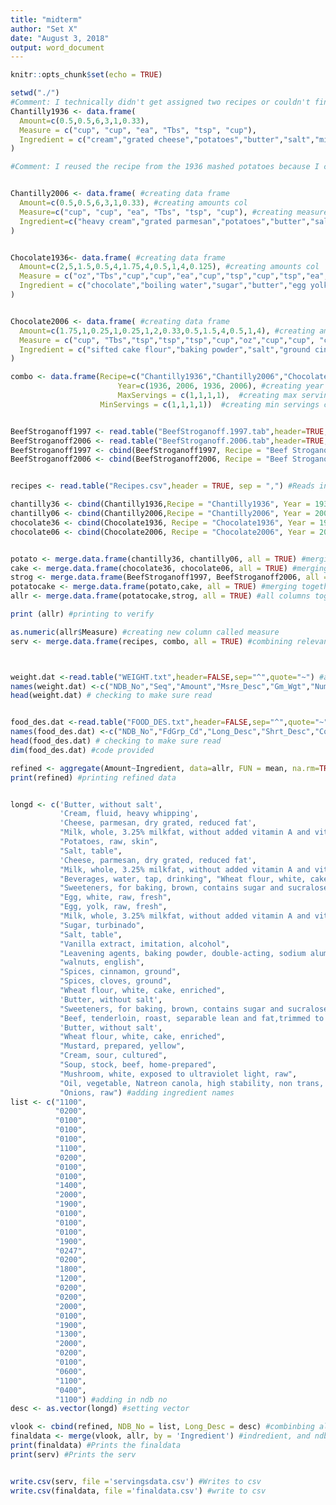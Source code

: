 ```yaml
---
title: "midterm"
author: "Set X"
date: "August 3, 2018"
output: word_document
---
```


```r
knitr::opts_chunk$set(echo = TRUE)
```


```r
setwd("./")
#Comment: I technically didn't get assigned two recipes or couldn't find where they were in my email or the dropbox so I just picked the first two recipes that were on the list.
Chantilly1936 <- data.frame(
  Amount=c(0.5,0.5,6,3,1,0.33),
  Measure = c("cup", "cup", "ea", "Tbs", "tsp", "cup"),
  Ingredient = c("cream","grated cheese","potatoes","butter","salt","milk or cream")
)

#Comment: I reused the recipe from the 1936 mashed potatoes because I couldnt find that section in the 2006 recipe. I think this is what we were supposed to do. It makes sense because mashed potatoes are pretty simple.


Chantilly2006 <- data.frame( #creating data frame
  Amount=c(0.5,0.5,6,3,1,0.33), #creating amounts col
  Measure=c("cup", "cup", "ea", "Tbs", "tsp", "cup"), #creating measure col
  Ingredient=c("heavy cream","grated parmesan","potatoes","butter","salt","milk or cream") #creating ingredient col
)


Chocolate1936<- data.frame( #creating data frame
  Amount=c(2,5,1.5,0.5,4,1.75,4,0.5,1,4,0.125), #creating amounts col
  Measure = c("oz","Tbs","cup","cup","ea","cup","tsp","cup","tsp","ea","tsp"), #creating measure col
  Ingredient = c("chocolate","boiling water","sugar","butter","egg yolks","cake flour","tartrate","milk","vanilla","egg whites","salt") #creating ingredient col 
)


Chocolate2006 <- data.frame( #creating data frame
  Amount=c(1.75,1,0.25,1,0.25,1,2,0.33,0.5,1.5,4,0.5,1,4), #creating amounts col
  Measure = c("cup", "Tbs","tsp","tsp","tsp","cup","oz","cup","cup", "cup","ea","cup","tsp","ea"), #creating measure col
  Ingredient = c("sifted cake flour","baking powder","salt","ground cinnamon","ground cloves","coarsely chopped walnuts or pecans","unsweetened chocolate","boiling water","unsalted butter","sugar","egg yolks","milk","vanilla","egg whites") #creating ingredient col
)

combo <- data.frame(Recipe=c("Chantilly1936","Chantilly2006","Chocolate1936","Chocolate2006"), #creating data frame
                        Year=c(1936, 2006, 1936, 2006), #creating year col
                        MaxServings = c(1,1,1,1),  #creating max servings col
                    MinServings = c(1,1,1,1))  #creating min servings col


BeefStroganoff1997 <- read.table("BeefStroganoff.1997.tab",header=TRUE, sep = "") #reading in beef 1997
BeefStroganoff2006 <- read.table("BeefStroganoff.2006.tab",header=TRUE, sep = "") #reading in beef 2006
BeefStroganoff1997 <- cbind(BeefStroganoff1997, Recipe = "Beef Stroganoff", Year = 1997) #adding title and year
BeefStroganoff2006 <- cbind(BeefStroganoff2006, Recipe = "Beef Stroganoff", Year = 2006) #adding title and year


recipes <- read.table("Recipes.csv",header = TRUE, sep = ",") #Reads in the provided recipes table and prints

chantilly36 <- cbind(Chantilly1936,Recipe = "Chantilly1936", Year = 1936) #adding year and name
chantilly06 <- cbind(Chantilly2006,Recipe = "Chantilly2006", Year = 2006)#adding year and name
chocolate36 <- cbind(Chocolate1936, Recipe = "Chocolate1936", Year = 1936) #adding year and name
chocolate06 <- cbind(Chocolate2006, Recipe = "Chocolate2006", Year = 2006) #adding year and name


potato <- merge.data.frame(chantilly36, chantilly06, all = TRUE) #merging together two at a time
cake <- merge.data.frame(chocolate36, chocolate06, all = TRUE) #merging together two at a time
strog <- merge.data.frame(BeefStroganoff1997, BeefStroganoff2006, all = TRUE) #merging together two at a time
potatocake <- merge.data.frame(potato,cake, all = TRUE) #merging together two at a time
allr <- merge.data.frame(potatocake,strog, all = TRUE) #all columns together

print (allr) #printing to verify

as.numeric(allr$Measure) #creating new column called measure
serv <- merge.data.frame(recipes, combo, all = TRUE) #combining relevant servings cols



weight.dat <-read.table("WEIGHT.txt",header=FALSE,sep="^",quote="~") #addding weight .txt to ref
names(weight.dat) <-c("NDB_No","Seq","Amount","Msre_Desc","Gm_Wgt","Num_Data_Pts","Std_Dev") #adding in col names
head(weight.dat) # checking to make sure read


food_des.dat <-read.table("FOOD_DES.txt",header=FALSE,sep="^",quote="~") #addding food .txt to ref
names(food_des.dat) <-c("NDB_No","FdGrp_Cd","Long_Desc","Shrt_Desc","ComName","ManufacName","Survey","Ref_desc","Refuse","SciName","N_Factor","Pro_Factor","Fat_Factor","CHO_Factor") #adding in col names
head(food_des.dat) # checking to make sure read
dim(food_des.dat) #code provided

refined <- aggregate(Amount~Ingredient, data=allr, FUN = mean, na.rm=TRUE) #refining data to relevant cols
print(refined) #printing refined data


longd <- c('Butter, without salt',
           'Cream, fluid, heavy whipping',
           'Cheese, parmesan, dry grated, reduced fat', 
           "Milk, whole, 3.25% milkfat, without added vitamin A and vitamin D", 
           "Potatoes, raw, skin", 
           "Salt, table",
           'Cheese, parmesan, dry grated, reduced fat', 
           "Milk, whole, 3.25% milkfat, without added vitamin A and vitamin D", 
           "Beverages, water, tap, drinking", "Wheat flour, white, cake, enriched",
           "Sweeteners, for baking, brown, contains sugar and sucralose", 
           "Egg, white, raw, fresh",
           "Egg, yolk, raw, fresh", 
           "Milk, whole, 3.25% milkfat, without added vitamin A and vitamin D",
           "Sugar, turbinado",
           "Salt, table", 
           "Vanilla extract, imitation, alcohol",
           "Leavening agents, baking powder, double-acting, sodium aluminum sulfate",
           "walnuts, english",
           "Spices, cinnamon, ground",
           "Spices, cloves, ground",
           "Wheat flour, white, cake, enriched",
           'Butter, without salt', 
           "Sweeteners, for baking, brown, contains sugar and sucralose",
           "Beef, tenderloin, roast, separable lean and fat,trimmed to 1/8\" fat, select, cooked, roasted",
           'Butter, without salt', 
           "Wheat flour, white, cake, enriched", 
           "Mustard, prepared, yellow",
           "Cream, sour, cultured", 
           "Soup, stock, beef, home-prepared", 
           "Mushroom, white, exposed to ultraviolet light, raw",
           "Oil, vegetable, Natreon canola, high stability, non trans, high oleic (70%)",
           "Onions, raw") #adding ingredient names
list <- c("1100",
          "0200", 
          "0100",
          "0100",
          "0100",
          "1100",
          "0200",
          "0100",
          "0100",
          "1400",
          "2000",  
          "1900",
          "0100",
          "0100",
          "0100",
          "1900",
          "0247",
          "0200",
          "1800",
          "1200",
          "0200",
          "0200",
          "2000",
          "0100",
          "1900",
          "1300",
          "2000",
          "0200",
          "0100",
          "0600",
          "1100",
          "0400",
          "1100") #adding in ndb no
desc <- as.vector(longd) #setting vector

vlook <- cbind(refined, NDB_No = list, Long_Desc = desc) #combinbing all columns
finaldata <- merge(vlook, allr, by = 'Ingredient') #indredient, and ndb no
print(finaldata) #Prints the finaldata
print(serv) #Prints the serv


write.csv(serv, file ='servingsdata.csv') #Writes to csv
write.csv(finaldata, file ='finaldata.csv') #write to csv
```

